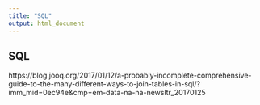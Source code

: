 ---
title: "SQL"
output: html_document
---


## SQL

https://blog.jooq.org/2017/01/12/a-probably-incomplete-comprehensive-guide-to-the-many-different-ways-to-join-tables-in-sql/?imm_mid=0ec94e&cmp=em-data-na-na-newsltr_20170125
